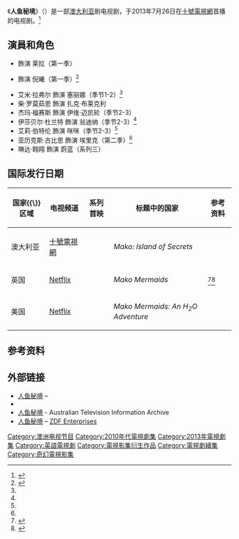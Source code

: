 {{noteTA
|1=zh-hant:人魚奇緣; zh-hans:美少女人鱼;
}}

{{Infobox television
| show_name            = 人鱼秘境
| original_name        = {{lang|en|Mako: Island of Secrets}}
| image                = 
| caption              = 
| show_name_2          = ''{{lang|en|Mako Mermaids}}'' <br /> ''{{lang|en|Secret of Mako Island}}''
| genre                = [[儿童电视节目|儿童电视节目]] / [[青春片|青春片]]<br />[[奇幻电影|奇幻电影]]
| format               = 电视连续剧
| creator              = 莊拿芬·M.·希夫
| based_on             = 
| developer            = 
| writer               = {{Plainlist|
* 萨姆·卡罗尔
* 安东尼·莫里斯
* 克里斯·罗奇
}}
| director             = {{Plainlist|
* 埃文·克拉里
* 格兰特·布朗
}}
| creative_director    = 
| presenter            = 
| starring             = {{Plainlist|
* {{link-en|露西·弗莱|Lucy Fry}}
* {{link-en|艾维·拉蒂默|Ivy Latimer}}
* 艾米·拉弗尔
* 柴·罗莫茹恩
* 伊莎贝尔·杜兰特
* 艾莉·伯特伦
* 亚历克斯·古比思
* 琳达·翱翔
}}
| judges               = 
| voices               = 
| narrated             = 
| theme_music_composer = 
| opentheme            = "I Just Wanna Be"<br />by Chantelle Defina &<br />Jack Dacy
| endtheme             = "I Just Wanna Be"
| composer             = {{Plainlist|
* 瑞奇·爱德华兹
* 布雷特·阿普林
* {{link-en|里克·福尔摩沙|Ric Formosa}}
}}
| country              = {{AUS}}
| language             = [[英语|英语]]
| num_seasons          = 2
| num_episodes         = 52
| list_episodes        = #集數
| executive_producer   = {{Plainlist|
* 莊拿芬·M.·希夫
* 朱莉娅·亚当斯
}}
| producer             = 莊拿芬·M.·希夫
| editor               =
| location             = 
| cinematography       = {{Plainlist|
* 泽农·萨乌柯
* 西蒙·克里斯蒂迪斯
}}
| camera               = [[单镜头模式|单镜头模式]]
| runtime              = 26分钟
| company              = Jonathan M. Shiff Productions
| distributor          = [[德國電視二台|ZDF Enterprises]]
| channel              = {{Plainlist|
* [[十號電視網|十號電視網]] {{small|(2013年)}}
* {{link-en|十一频道 (澳大利亚)|Eleven (Australian TV channel)|十一频道}} {{small|(2013–至今)}}
}}
| picture_format       = [[576i|576i]] ([[標準畫質電視|SDTV]])
| audio_format         = [[立體聲|立體聲]]
| first_run            = 
| first_aired          = {{Start date|2013|7|26}}
| last_aired           = 至今
| preceded_by          = 
| followed_by          = 
| related              = [[美少女人鱼|美少女人鱼]]
| website              = http://tenplay.com.au/channel-eleven/mako-island-of-secrets
| website_title        = 官方网站
| production_website   = 
| 中國大陸名稱         = 
| 台灣名稱             = 
| 港澳名稱             = 
}}

《'''人鱼秘境'''》（{{lang-en|Mako: Island of Secrets}}）是一部[[澳大利亚|澳大利亚]]剧电视剧，于2013年7月26日在[[十號電視網|十號電視網]]首播的电视剧。<ref name="austv">{{cite web |url=http://www.australiantelevision.net/inproduction.html |title=TV Series Index – In Production |work=AustralianTelevision.net |accessdate=8 May 2012 |archive-date=2021-02-15 |archive-url=https://web.archive.org/web/20210215085225/http://www.australiantelevision.net/inproduction.html |dead-url=no }}</ref>

== 演員和角色 ==
* {{link-en|露西·弗莱|Lucy Fry}} 飾演 莱拉（第一季）
* {{link-en|艾维·拉蒂默|Ivy Latimer}} 飾演 倪曦（第一季）<ref name="season2cast">{{cite press release |url=http://www.zdf-enterprises.de/en/news/press/pressreleases/mako-mermaids-are-back-with-a-splash-hit#.UvFVSPu8gTw |title="Mako Mermaids" are back with a splash hit |work=ZDF Enterprises |date=20 January 2014 |accessdate=4 February 2014 |archive-date=2018-07-14 |archive-url=https://web.archive.org/web/20180714221838/https://zdf-enterprises.de/en/news/press/pressreleases/mako-mermaids-are-back-with-a-splash-hit#.UvFVSPu8gTw |dead-url=no }}</ref>
* 艾米·拉弗尔 飾演 塞丽娜（季节1-2）<ref name="season2cast"/>
* 柴·罗莫茹恩 飾演 扎克·布莱克利
* 杰玛·福赛斯 飾演 伊维·迈凯轮（季节2-3）
* 伊莎贝尔·杜兰特 飾演 翁迪纳（季节2-3）<ref name="season2cast"/>
* 艾莉·伯特伦 飾演 咪咪（季节2-3）<ref name="season2cast"/>
* 亚历克斯·古比思 飾演 埃里克（第二季）<ref name="season2cast"/>
* 琳达·翱翔 飾演 蔚蓝（系列三）

== 国际发行日期 ==
{| class="wikitable plainrowheaders" style="text-align:center;"
! scope="col" | 国家{{\}}区域
! scope="col" | 电视频道
! scope="col" | 系列首映
! scope="col" | 标题中的国家
! scope="col" | 参考资料
|-
| scope="row" | 澳大利亚
| [[十號電視網|十號電視網]]<br />{{link-en|十一频道 (澳大利亚)|Eleven (Australian TV channel)|十一频道}}
| {{Start date|2013|7|26|df=yes}}
| ''Mako: Island of Secrets''
| {{N/a}}
|-
| scope="row" | 英国
| [[Netflix|Netflix]]
| {{Start date|2013|7|26|df=yes}}
| ''Mako Mermaids''
| <ref>{{Cite web |url=http://www.comingsoon.net/tv/news/105830-h20-just-add-water-spin-off-mako-mermaids-coming-to-netflix |title=H20: Just Add Water Spin-Off Mako Mermaids Coming to Netflix |accessdate=2016-04-27 |archive-date=2019-04-12 |archive-url=https://web.archive.org/web/20190412105030/https://www.comingsoon.net/tv/news/105830-h20-just-add-water-spin-off-mako-mermaids-coming-to-netflix |dead-url=no }}</ref><ref>{{cite news |url=http://www.webpronews.com/new-episodes-of-netflixs-mako-mermaids-get-a-release-date-2013-08 |title=New Episodes of Netflix's 'Mako Mermaids' Get A Release Date |work=WebProNews.com |first=Chris |last=Crum |date=16 August 2013 |accessdate=16 August 2013 |archive-url=https://web.archive.org/web/20140704072841/http://www.webpronews.com/new-episodes-of-netflixs-mako-mermaids-get-a-release-date-2013-08 |archive-date=2014-07-04 |dead-url=yes }}</ref>
|-
| scope="row" | 美国
| [[Netflix|Netflix]]
| {{Start date|2013|7|26|df=yes}}
| ''Mako Mermaids: An H<sub>2</sub>O Adventure''
| 
|}

== 参考资料 ==
{{reflist}}

== 外部链接 ==
* [http://tenplay.com.au/channel-eleven/mako-island-of-secrets 人鱼秘境] {{Wayback|url=http://tenplay.com.au/channel-eleven/mako-island-of-secrets |date=20190401074154 }} – {{link-en|十一频道 (澳大利亚)|Eleven (Australian TV channel)|十一频道}}
* {{IMDb title|2548214|人鱼秘境}}
* [http://www.australiantelevision.net/mako-mermaids/ 人鱼秘境] {{Wayback|url=http://www.australiantelevision.net/mako-mermaids/ |date=20170808182032 }} - Australian Television Information Archive
* [http://makomermaids.zdfe-b2b.de/?q=makomermaids 人鱼秘境] {{Wayback|url=http://makomermaids.zdfe-b2b.de/?q=makomermaids |date=20170618131128 }} – [[德國電視二台|ZDF Enterprises]]

{{DEFAULTSORT:Mako: Island of Secrets}}
[[Category:澳洲电视节目|Category:澳洲电视节目]]
[[Category:2010年代電視劇集|Category:2010年代電視劇集]]
[[Category:2013年電視劇集|Category:2013年電視劇集]]
[[Category:英語電視劇|Category:英語電視劇]]
[[Category:電視影集衍生作品|Category:電視影集衍生作品]]
[[Category:電視劇續集|Category:電視劇續集]]
[[Category:奇幻電視影集|Category:奇幻電視影集]]